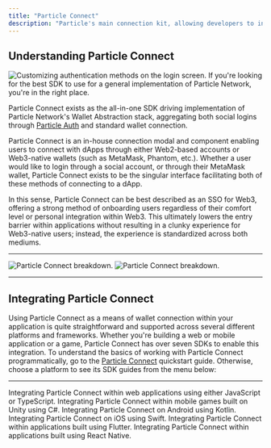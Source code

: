 ```yaml
---
title: "Particle Connect"
description: "Particle's main connection kit, allowing developers to integrate Web2 and Web3 logins."
---
```


## Understanding Particle Connect

<Frame>
<img src="https://static.particle.network/mintlify/videos/02-Web3-wallets-login.gif" alt="Customizing authentication methods on the login screen."style={{ width: '100%', maxWidth: '600px' }} />
</Frame>

<Tip>
If you're looking for the best SDK to use for a general implementation of Particle Network, you're in the right place.
</Tip>

Particle Connect exists as the all-in-one SDK driving implementation of Particle Network's Wallet Abstraction stack, aggregating both social logins through [Particle Auth](/guides/integrations/waas/auth) and standard wallet connection.

Particle Connect is an in-house connection modal and component enabling users to connect with dApps through either Web2-based accounts or Web3-native wallets (such as MetaMask, Phantom, etc.). Whether a user would like to login through a social account, or through their MetaMask wallet, Particle Connect exists to be the singular interface facilitating both of these methods of connecting to a dApp.

In this sense, Particle Connect can be best described as an SSO for Web3, offering a strong method of onboarding users regardless of their comfort level or personal integration within Web3. This ultimately lowers the entry barrier within applications without resulting in a clunky experience for Web3-native users; instead, the experience is standardized across both mediums.

***

<Frame caption="Particle Connect's breakdown.">
<img
  className="block dark:hidden"
  src="/guides/integrations/waas/images/connect.png"
  alt="Particle Connect breakdown."
/>
<img
  className="hidden dark:block"
  src="/guides/integrations/waas/images/connect.png"
  alt="Particle Connect breakdown."
/>
</Frame>

***

## Integrating Particle Connect

Using Particle Connect as a means of wallet connection within your application is quite straightforward and supported across several different platforms and frameworks. Whether you're building a web or mobile application or a game, Particle Connect has over seven SDKs to enable this integration. To understand the basics of working with Particle Connect programmatically, go to the [Particle Connect](/guides/wallet-as-a-service/waas/connect/web-quickstart) quickstart guide. Otherwise, choose a platform to see its SDK guides from the menu below:

***

<CardGroup cols={2}>
  <Card title="Web SDK" href="/api-reference/connect/desktop/web">
    Integrating Particle Connect within web applications using either JavaScript or TypeScript.
  </Card>
  <Card title="Unity (Mobile) SDK" href="/api-reference/connect/mobile/unity">
    Integrating Particle Connect within mobile games built on Unity using C#.
  </Card>
   <Card title="Android SDK" href="/api-reference/connect/mobile/android">
    Integrating Particle Connect on Android using Kotlin.
  </Card>
    <Card title="iOS SDK" href="/api-reference/connect/mobile/ios">
    Integrating Particle Connect on iOS using Swift.
  </Card>
     <Card title="Flutter SDK" href="/api-reference/connect/mobile/flutter">
    Integrating Particle Connect within applications built using Flutter.
  </Card>
    <Card title="React Native SDK" href="/api-reference/connect/mobile/react">
    Integrating Particle Connect within applications built using React Native.
  </Card>
</CardGroup>
